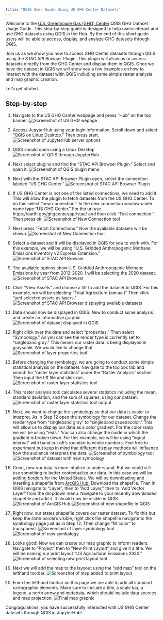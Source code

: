 ```yaml
---
title: "QGIS User Guide Using US GHG Center Datasets" 
---
```


Welcome to the [U.S. Greenhouse Gas (GHG) Center](https://earth.gov/ghgcenter) QGIS GHG Dataset Usage Guide. This step-by-step guide is designed to help users interact and use GHG datasets using QGIS in the Hub. By the end of this short guide users will be able to access, display, and analyze GHG datasets through QGIS.

Join us as we show you how to access GHG Center datasets through QGIS using the STAC API Browser Plugin. This plugin will allow us to access datasets directly from the GHG Center and display them in QGIS. Once we have the dataset in QGIS we will show you a few examples on how to interact with the dataset witin QGIS including some simple raster analysis and map graphic creation. 

Let's get started.

## Step-by-step
1. Navigate to the US GHG Center webpage and press “Hub” on the top banner. 
![Screenshot of US GHG wepage](./media/QGISuserguideimages/Step0.5.png)

2. Access JupyterHub using your login information. Scroll down and select “QGIS on Linux Desktop.” Then press start.
![Screenshot of JupyterHub server options](./data_workflow/media/QGISuserguideimages/Step1.png)

3. QGIS should open using a Linux Desktop
![Screenshot of QGIS through JupyterHub](./data_workflow/media/QGISuserguideimages/Step2.png)

4. Next select plugins and find the “STAC API Browser Plugin.” Select and open it.
![Screenshot of QGIS plugin menu](./data_workflow/media/QGISuserguideimages/Step3.png)

5. Next with the STAC API Browser Plugin open, select the connection labeled “US GHG Center."
![Screenshot of STAC API Browser Plugin](./data_workflow/media/QGISuserguideimages/Step4.png)

6. If US GHG Center is not one of the listed connections, we need to add it. This will allow the plugin to fetch datasets from the US GHG Center. To do this select "new connection." In the new connection window under name type “US GHG Center.” For the url use https://earth.gov/ghgcenter/api/stac/ and then click “Test connection.” Then press ok. 
![Screenshot of New Connection tool](./data_workflow/media/QGISuserguideimages/Step5.png)

7. Next press “Fetch Connections.” Now the available datasets will be shown.
![Screenshot of New Connection tool](./data_workflow/media/QGISuserguideimages/Step6.png)

8. Select a dataset and it will be displayed in QGIS for you to work with. For this example, we will be using “U.S. Gridded Anthropogenic Methane Emissions Inventory v2 Express Extension."
![Screenshot of STAC API Browser](./data_workflow/media/QGISuserguideimages/Step7.png)

9. The available options show U.S. Gridded Anthropogenic Methane Emissions by year from 2012-2020. I will be selecting the 2020 dataset.
![Screenshot of STAC API Browser](./data_workflow/media/QGISuserguideimages/Step8.png)

10. Click “View Assets” and choose a tiff to add the dataset to QGIS. For this example, we will be selecting “Total Agriculture (annual)” Then click “add selected assets as layers.” 
![Screenshot of STAC API Browser displaying available datasets](./data_workflow/media/QGISuserguideimages/Step9.png)

11. Data should now be displayed in QGIS. Now to conduct some analysis and create an informative graphic. 
![Screenshot of dataset displayed in QGIS](./data_workflow/media/QGISuserguideimages/Step10.png)

12. Right click over the data and select “properties.” Then select “Symbology.” As you can see the render type is currently set to “singleband gray.” This means our raster data is being displayed in grayscale. We would like to change that. 
![Screenshot of layer properties tool](./data_workflow/media/QGISuserguideimages/Step11.png)

13. Before changing the symbology, we are going to conduct some simple statistical analysis on the dataset. Navigate to the toolbox tab and search for “raster layer statistics” under the “Raster Analysis” section. Then input the tiff file and click run. 
![Screenshot of raster layer statistics tool](./data_workflow/media/QGISuserguideimages/Step12.png)

14. This raster analysis tool calculates several statistics including the mean, standard deviation, and the sum of squares, using our dataset.
![Screenshot of raster layer statistics tool output](./data_workflow/media/QGISuserguideimages/Step13.png)

15. Next, we want to change the symbology so that our data is easier to interpret. As in Step 12 open the symbology for our dataset. Change the render type from “singleband gray” to “singleband psuedocolor.” This will allow us to display our data as a color gradient. For the color ramp we will be using “reds.” You can also change the mode in which the gradient is broken down. For this example, we will be using “equal interval” with band cut off’s rounded to whole numbers. Feel free to experiment but keep in mind that different display methods will influence how the audience interprets the data. 
![Screenshot of symbology tool](./data_workflow/media/QGISuserguideimages/Step14.1.png)
![Screenshot of dataset with new symbology](./data_workflow/media/QGISuserguideimages/Step14.2.png)

16. Great, now our data is more intuitive to understand. But we could still use something to better contextualize our data. In this case we will be adding borders for the United States. We will be downloading and inserting a shapefile from [ArcGIS Hub.](https://hub.arcgis.com/datasets/1b02c87f62d24508970dc1a6df80c98e/explore) Download the shapefile. Then in QGIS navigate to “Layer”, then to “Add Layer,” then to “Add Vector Layer” from the dropdown menu. Navigate to your recently downloaded shapefile and add it. It should now be visible in QGIS.
![Screenshot of ArcGIS Hub](./data_workflow/media/QGISuserguideimages/Step15.1.png)
![Screenshot of new shapefile in QGIS](./data_workflow/media/QGISuserguideimages/Step15.2.png)

17. Right now, our states shapefile covers our raster dataset. To fix this but keep the state borders visible, right click the shapefile navigate to the symbology page just as in Step 12. Then change "fill color" to transparent. 
![Screenshot of layer symbology tool](./data_workflow/media/QGISuserguideimages/Step16.1.png)
![Screenshot of new symbology](./data_workflow/media/QGISuserguideimages/Step16.2.png)

18. Looks good! Now we can create our map graphic to inform readers. Navigate to “Project” then to “New Print Layout” and give it a title. We will be naming our print layout "US Agricultural Emissions 2020."
![Screenshot of selecting new print layout tool](./data_workflow/media/QGISuserguideimages/Step17.png)

19. Next we will add the map to the layoout using the “add map” tool on the lefthand toolbar. 
![Screenshot of map added to print layout](./data_workflow/media/QGISuserguideimages/Step18.png)

20. From the lefthand toolbar on this page we are able to add all standard cartographic elements. Make sure to include a title, a scale bar, a legend, a north arrow and metadata, which should include data sources and map projection. 
![Final map graphic](./data_workflow/media/QGISuserguideimages/Step19.png)

Congragulations, you have successfully interacted with US GHG Center datasets through QGIS in JupyterHub!
